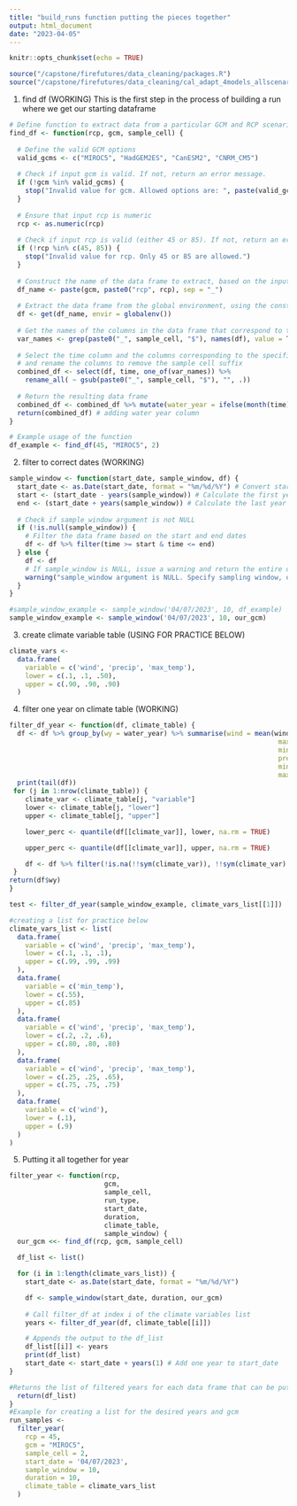 ```yaml
---
title: "build_runs function putting the pieces together"
output: html_document
date: "2023-04-05"
---
```


```r
knitr::opts_chunk$set(echo = TRUE)
```

```r
source("/capstone/firefutures/data_cleaning/packages.R")
source("/capstone/firefutures/data_cleaning/cal_adapt_4models_allscenarios.R")
```

1. find df (WORKING) 
This is the first step in the process of building a run where we get our starting dataframe
```r
# Define function to extract data from a particular GCM and RCP scenario for a specific sample cell
find_df <- function(rcp, gcm, sample_cell) {
  
  # Define the valid GCM options
  valid_gcms <- c("MIROC5", "HadGEM2ES", "CanESM2", "CNRM_CM5")
  
  # Check if input gcm is valid. If not, return an error message.
  if (!gcm %in% valid_gcms) {
    stop("Invalid value for gcm. Allowed options are: ", paste(valid_gcms, collapse = ", "))
  }
  
  # Ensure that input rcp is numeric
  rcp <- as.numeric(rcp)
  
  # Check if input rcp is valid (either 45 or 85). If not, return an error message.
  if (!rcp %in% c(45, 85)) {
    stop("Invalid value for rcp. Only 45 or 85 are allowed.")
  }
  
  # Construct the name of the data frame to extract, based on the input GCM and RCP values
  df_name <- paste(gcm, paste0("rcp", rcp), sep = "_")
  
  # Extract the data frame from the global environment, using the constructed name
  df <- get(df_name, envir = globalenv())
  
  # Get the names of the columns in the data frame that correspond to the specified sample cell
  var_names <- grep(paste0("_", sample_cell, "$"), names(df), value = TRUE)
  
  # Select the time column and the columns corresponding to the specified sample cell,
  # and rename the columns to remove the sample cell suffix
  combined_df <- select(df, time, one_of(var_names)) %>%
    rename_all( ~ gsub(paste0("_", sample_cell, "$"), "", .))
  
  # Return the resulting data frame
  combined_df <- combined_df %>% mutate(water_year = ifelse(month(time) > 9, year(time) + 1, year(time)))
  return(combined_df) # adding water year column 
}

# Example usage of the function
df_example <- find_df(45, "MIROC5", 2) 
```

2. filter to correct dates (WORKING)
```r
sample_window <- function(start_date, sample_window, df) {
  start_date <- as.Date(start_date, format = "%m/%d/%Y") # Convert start_date to date format
  start <- (start_date - years(sample_window)) # Calculate the first year in the sampling window
  end <- (start_date + years(sample_window)) # Calculate the last year in the sampling window
  
  # Check if sample_window argument is not NULL
  if (!is.null(sample_window)) {
    # Filter the data frame based on the start and end dates
    df <- df %>% filter(time >= start & time <= end)
  } else {
    df <- df
    # If sample_window is NULL, issue a warning and return the entire data frame
    warning("sample_window argument is NULL. Specify sampling window, or else we'll pull from 1950-2100.")
  }
}

#sample_window_example <- sample_window('04/07/2023', 10, df_example)
sample_window_example <- sample_window('04/07/2023', 10, our_gcm)
```

3. create climate variable table (USING FOR PRACTICE BELOW)
```r
climate_vars <-
  data.frame(
    variable = c('wind', 'precip', 'max_temp'),
    lower = c(.1, .1, .50),
    upper = c(.90, .90, .90)
  )
```

4. filter one year on climate table (WORKING)
```r
filter_df_year <- function(df, climate_table) {
  df <- df %>% group_by(wy = water_year) %>% summarise(wind = mean(wind),
                                                                    max_temp = mean(max_temp),
                                                                    min_temp = mean(min_temp),
                                                                    precip = sum(precip),
                                                                    min_humidity = mean(min_humidity),
                                                                    max_humidity = mean(max_humidity))
  print(tail(df))
 for (j in 1:nrow(climate_table)) {
    climate_var <- climate_table[j, "variable"]
    lower <- climate_table[j, "lower"] 
    upper <- climate_table[j, "upper"]

    lower_perc <- quantile(df[[climate_var]], lower, na.rm = TRUE)

    upper_perc <- quantile(df[[climate_var]], upper, na.rm = TRUE)

    df <- df %>% filter(!is.na(!!sym(climate_var)), !!sym(climate_var) >= lower_perc, !!sym(climate_var) <= upper_perc)
 }
return(df$wy)
}

test <- filter_df_year(sample_window_example, climate_vars_list[[1]])
```

```r
#creating a list for practice below
climate_vars_list <- list(
  data.frame(
    variable = c('wind', 'precip', 'max_temp'),
    lower = c(.1, .1, .1),
    upper = c(.99, .99, .99)
  ),
  data.frame(
    variable = c('min_temp'),
    lower = c(.55),
    upper = c(.85)
  ),
  data.frame(
    variable = c('wind', 'precip', 'max_temp'),
    lower = c(.2, .2, .6),
    upper = c(.80, .80, .80)
  ),
  data.frame(
    variable = c('wind', 'precip', 'max_temp'),
    lower = c(.25, .25, .65),
    upper = c(.75, .75, .75)
  ),
  data.frame(
    variable = c('wind'),
    lower = (.1),
    upper = (.9)
  )
)
```

5. Putting it all together for year
```r
filter_year <- function(rcp,
                        gcm,
                        sample_cell,
                        run_type, 
                        start_date,
                        duration,
                        climate_table,
                        sample_window) {
  our_gcm <<- find_df(rcp, gcm, sample_cell)

  df_list <- list()

  for (i in 1:length(climate_vars_list)) {
    start_date <- as.Date(start_date, format = "%m/%d/%Y")

    df <- sample_window(start_date, duration, our_gcm)
    
    # Call filter_df at index i of the climate variables list
    years <- filter_df_year(df, climate_table[[i]])

    # Appends the output to the df_list
    df_list[[i]] <- years
    print(df_list)
    start_date <- start_date + years(1) # Add one year to start_date
}

#Returns the list of filtered years for each data frame that can be put into the stitches function
  return(df_list)
}
#Example for creating a list for the desired years and gcm
run_samples <-
  filter_year(
    rcp = 45,
    gcm = "MIROC5",
    sample_cell = 2,
    start_date = '04/07/2023',
    sample_window = 10,
    duration = 10,
    climate_table = climate_vars_list
  )
```